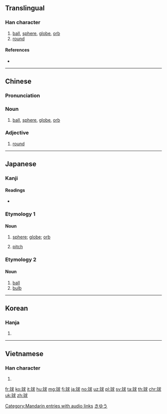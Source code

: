{{also|毬}}
==Translingual==

===Han character===
{{Han char|rn=96|rad=玉|as=07|sn=11|four=13132|canj=MGIJE|ids=⿰[[玉|⺩]][[求]]}}

# [[ball]], [[sphere]], [[globe]], [[orb]]
# [[round]]

====References====
* {{Han ref|kx=0732.290|dkj=21011|dj=1144.060|hdz=21114.150|uh=7403|ud=29699|bh=B279|bd=45689}}

----

==Chinese==

===Pronunciation===
{{zh-pron
|m=qiú
|ma=y
|c=kau4
|mn=kiû
|cat=n,adj}}

===Noun===
{{zh-noun}}

# [[ball]], [[sphere]], [[globe]], [[orb]]

===Adjective===
{{zh-adj}}

# [[round]]

[[Category:Mandarin entries with audio links]]

----

==Japanese==

===Kanji===
{{ja-kanji|grade=3|rs=玉07}}

====Readings====
* {{ja-readings|kanon=[[きゅう]] (kyū)|goon=[[ぐ]] (gu)|kun=[[たま]] (tama)}}

===Etymology 1===

====Noun====
{{ja-noun|きゅう}}

# [[sphere]]; [[globe]]; [[orb]]
# {{context|baseball|lang=ja|sort=きゅう}} [[pitch]]

===Etymology 2===

====Noun====
{{ja-noun|たま}}

# [[ball]]
# [[bulb]]

[[Category:ja:Geometry|きゆう]]

----

==Korean==

===Hanja===
{{ko-hanja|hangeul=구|eumhun=|rv=gu|mr=ku|y=kwu}}

# {{defn|lang=ko|sort=玉07}}

----

==Vietnamese==

===Han character===
{{vi-hantu|[[cầu]]|rs=玉07}}

# {{defn|lang=vi|sort=玉07}}

[[fr:球]]
[[ko:球]]
[[it:球]]
[[hu:球]]
[[mg:球]]
[[fj:球]]
[[ja:球]]
[[no:球]]
[[uz:球]]
[[pl:球]]
[[sv:球]]
[[ta:球]]
[[th:球]]
[[chr:球]]
[[uk:球]]
[[zh:球]]